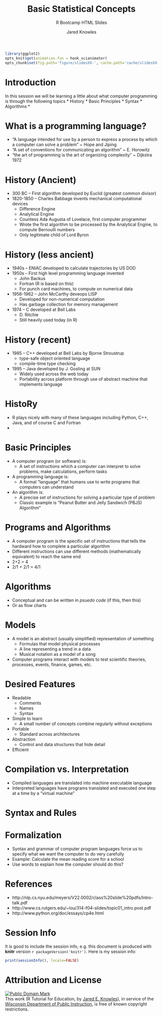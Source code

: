 % Basic Statistical Concepts
% R Bootcamp HTML Slides
% Jared Knowles

```r
library(ggplot2)
opts_knit$get(animation.fun = hook_scianimator)
opts_chunk$set(fig.path='figure/slidesXX-', cache.path='cache/slidesXX-',fig.width=12,fig.height=9,message=FALSE,error=FALSE,warning=FALSE,echo=TRUE,size='tiny',dev='png',out.width='600px',out.height='350px')
```

# Introduction
In this session we will be learning a little about what computer programming is through the following topics
* History
* Basic Principles
* Syntax
* Algorithms
* 

# What is a programming language?
- "A language intended for use by a person to express a process by which a computer can solve a problem" ~ Hope and Jiping
- "A set of conventions for communicating an algorithm" ~ E. Horowitz
- "the art of programming is the art of organizing complexity" ~ Dijkstra 1972

# History (Ancient)
- 300 BC -- First algorithm developed by Euclid (greatest common divisor)
- 1820-1850 -- Charles Babbage invents mechanical computational devices
  * Difference Engine
  * Analytical Engine
  * Countess Ada Augusta of Lovelace, first computer programmer
  * Wrote the first algorithm to be processed by the Analytical Engine, to compute Bernoulli numbers
  * Only legitimate child of Lord Byron

# History (less ancient)
- 1940s -- ENIAC developed to calculate trajectories by US DOD
- 1950s -- First high level programming language invented
  * John Backus
  * Fortran (R is based on this)
  * For punch card machines, to compute on numerical data
- 1956-1962 -- John McCarthy deveops LISP
  * Developed for non-numerical computation
  * Has garbage collection for memory management
- 1974 -- C developed at Bell Labs
  * D. Ritchie
  * Still heavily used today (in R)
  
# History (recent)
- 1985 -- C++ developed at Bell Labs by Bjorne Stroustrup
  * type-safe object oriented language
  * compile-time type checking
- 1995 -- Java developed by J. Gosling at SUN
  * Widely used across the web today
  * Portability across platform through use of abstract machine that implements language 

# HistoRy
- R plays nicely with many of these languages including Python, C++, Java, and of course C and Fortran
- 


# Basic Principles
- A computer program (or software) is: 
  * A set of instructions which a computer can interpret to solve problems, make calculations, perform tasks
- A programming language is: 
  * A formal "language" that humans use to write programs that computers can understand
- An algorithm is: 
  * A precise set of instructions for solving a particular type of problem
  * Classic example is "Peanut Butter and Jelly Sandwich (PBJS) Algorithm"
  
# Programs and Algorithms
  - A computer program is the specific set of instructions that tells the hardward how to complete a particular algorithm
  - Different instructions can use different methods (mathematically equivalent) to reach the same end
  - 2+2 = 4
  - 2/1 + 2/1 = 4/1
  
# Algorithms
  - Conceptual and can be written in *psuedo code* (if this, then this)
  - Or as flow charts
  
# Models
- A model is an abstract (usually simplified) representation of something
  * Formulas that model physical processes
  * A line representing a trend in a data
  * Musical notation as a model of a song
- Computer programs interact with models to test scientific theories, processes, events, finance, games, etc.

# Desired Features
- Readable
  * Comments
  * Names
  * Syntax
- Simple to learn
  * A small number of concepts combine regularly without exceptions
- Portable
  * Standard across architectures
- Abstraction
  * Control and data structures that hide detail
- Efficient

# Compilation vs. Interpretation
- Compiled languages are translated into machine executable language
- Interpreted languages have programs translated and executed one step at a time by a "virtual machine"

# Syntax and Rules

# Formalization
- Syntax and grammar of computer program languages force us to specify what we want the computer to do very carefully
- Example: Calculate the mean reading score for a school
- Use words to explain how the computer should do this?

# References
- http://nlp.cs.nyu.edu/meyers/V22.0002/class%20slide%20pdfs/Intro-talk.pdf
- http://www.cs.rutgers.edu/~lou/314-f04-slides/topic01_intro.post.pdf
- http://www.python.org/doc/essays/cp4e.html

# Session Info

It is good to include the session info, e.g. this document is produced with **knitr** version `r packageVersion('knitr')`. Here is my session info:

```r
print(sessionInfo(), locale=FALSE)
```


# Attribution and License
<p xmlns:dct="http://purl.org/dc/terms/">
<a rel="license" href="http://creativecommons.org/publicdomain/mark/1.0/">
<img src="http://i.creativecommons.org/p/mark/1.0/88x31.png"
     style="border-style: none;" alt="Public Domain Mark" />
</a>
<br />
This work (<span property="dct:title">R Tutorial for Education</span>, by <a href="www.jaredknowles.com" rel="dct:creator"><span property="dct:title">Jared E. Knowles</span></a>), in service of the <a href="http://www.dpi.wi.gov" rel="dct:publisher"><span property="dct:title">Wisconsin Department of Public Instruction</span></a>, is free of known copyright restrictions.
</p>

